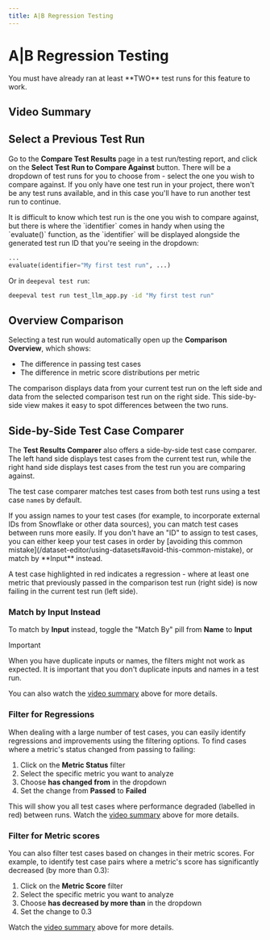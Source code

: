 ```yaml
---
title: A|B Regression Testing
---
```



# A|B Regression Testing

<Callout type="warning">
  You must have already ran at least **TWO** test runs for this feature to work.
</Callout>

## Video Summary

<VideoDisplayer
  src="https://confident-docs.s3.us-east-1.amazonaws.com/evaluation:ab-regression-testing.mp4"
  width="100%"
  title="How to regression test your LLM app"
/>

## Select a Previous Test Run

Go to the **Compare Test Results** page in a test run/testing report, and click on the **Select Test Run to Compare Against** button. There will be a dropdown of test runs for you to choose from - select the one you wish to compare against. If you only have one test run in your project, there won't be any test runs available, and in this case you'll have to run another test run to continue.

<Callout>
It is difficult to know which test run is the one you wish to compare against, but there is where the `identifier` comes in handy when using the `evaluate()` function, as the `identifier` will be displayed alongside the generated test run ID that you're seeing in the dropdown:

```python
...
evaluate(identifier="My first test run", ...)
```

Or in `deepeval test run`:

```bash
deepeval test run test_llm_app.py -id "My first test run"
```

</Callout>

## Overview Comparison

Selecting a test run would automatically open up the **Comparison Overview**, which shows:

- The difference in passing test cases
- The difference in metric score distributions per metric

The comparison displays data from your current test run on the left side and data from the selected comparison test run on the right side. This side-by-side view makes it easy to spot differences between the two runs.

## Side-by-Side Test Case Comparer

The **Test Results Comparer** also offers a side-by-side test case comparer. The left hand side displays test cases from the current test run, while the right hand side displays test cases from the test run you are comparing against.

The test case comparer matches test cases from both test runs using a test case
`name`s by default.

<Callout type="info">
  If you assign names to your test cases (for example, to incorporate external
  IDs from Snowflake or other data sources), you can match test cases between
  runs more easily. If you don't have an "ID" to assign to test cases, you can
  either keep your test cases in order by [avoiding this common
  mistake](/dataset-editor/using-datasets#avoid-this-common-mistake), or match
  by **Input** instead.
</Callout>

A test case highlighted in red indicates a regression - where at least one metric that previously passed in the comparison test run (right side) is now failing in the current test run (left side).

### Match by Input Instead

To match by **Input** instead, toggle the "Match By" pill from **Name** to **Input**

> [!IMPORTANT]
>
> When you have duplicate inputs or names, the filters might not work as expected. It is important that you don't duplicate inputs and names in a test run.

You can also watch the [video summary](#video-summary) above for more details.

### Filter for Regressions

When dealing with a large number of test cases, you can easily identify regressions and improvements using the filtering options. To find cases where a metric's status changed from passing to failing:

1. Click on the **Metric Status** filter
2. Select the specific metric you want to analyze
3. Choose **has changed from** in the dropdown
4. Set the change from **Passed** to **Failed**

This will show you all test cases where performance degraded (labelled in red) between runs. Watch the [video summary](#video-summary) above for more details.

### Filter for Metric scores

You can also filter test cases based on changes in their metric scores. For example, to identify test case pairs where a metric's score has significantly decreased (by more than 0.3):

1. Click on the **Metric Score** filter
2. Select the specific metric you want to analyze
3. Choose **has decreased by more than** in the dropdown
4. Set the change to 0.3

Watch the [video summary](#video-summary) above for more details.
